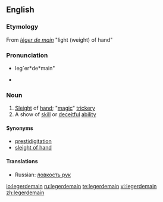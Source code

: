 {{was wotd|2006|March|26}}
==English==

===Etymology===
From {{F.}} ''[[léger de main]]'' "light (weight) of hand"

===Pronunciation===
* leg`er*de*main"
* {{audio|en-us-legerdemain.ogg|Audio (US)}}
*: {{rhymes|eɪn}}

===Noun===
{{wikipedia}}
{{en-noun|-}}

# [[Sleight]] of [[hand]]; "[[magic]]" [[trickery]]
# A show of [[skill]] or [[deceitful]] [[ability]]

====Synonyms====
* [[prestidigitation]]
* [[sleight of hand]]

====Translations====
{{trans-top|sleight of hand}}
{{trans-mid}}
* Russian: [[ловкость рук]]

[[io:legerdemain]]
[[ru:legerdemain]]
[[te:legerdemain]]
[[vi:legerdemain]]
[[zh:legerdemain]]